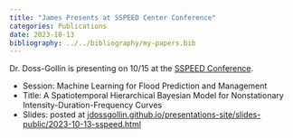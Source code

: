 ```yaml
---
title: "James Presents at SSPEED Center Conference"
categories: Publications
date: 2023-10-13
bibliography: ../../bibliography/my-papers.bib
---
```



Dr. Doss-Gollin is presenting on 10/15 at the [SSPEED Conference](https://www.sspeed.rice.edu/conference-2023).

- Session: Machine Learning for Flood Prediction and Management
- Title: A Spatiotemporal Hierarchical Bayesian Model for Nonstationary Intensity-Duration-Frequency Curves
- Slides: posted at [jdossgollin.github.io/presentations-site/slides-public/2023-10-13-sspeed.html](https://jdossgollin.github.io/presentations-site/slides-public/2023-10-13-sspeed.html)

